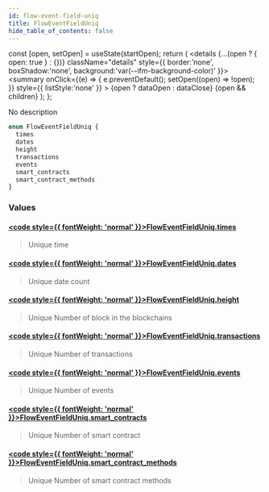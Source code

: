 ```yaml
---
id: flow-event-field-uniq
title: FlowEventFieldUniq
hide_table_of_contents: false
---
```







  const [open, setOpen] = useState(startOpen);
  return (
    <details {...(open ? { open: true } : {})} className="details" style={{ border:'none', boxShadow:'none', background:'var(--ifm-background-color)' }}>
      <summary
        onClick={(e) => {
          e.preventDefault();
          setOpen((open) => !open);
        }}
        style={{ listStyle:'none' }}
      >
      {open ? dataOpen : dataClose}
      </summary>
      {open && children}
    </details>
  );
};








No description


```graphql
enum FlowEventFieldUniq {
  times
  dates
  height
  transactions
  events
  smart_contracts
  smart_contract_methods
}
```




### Values

#### [<code style={{ fontWeight: 'normal' }}>FlowEventFieldUniq.<b>times</b></code>](#)  
> 
> 
> Unique time
> 

#### [<code style={{ fontWeight: 'normal' }}>FlowEventFieldUniq.<b>dates</b></code>](#)  
> 
> 
> Unique date count
> 

#### [<code style={{ fontWeight: 'normal' }}>FlowEventFieldUniq.<b>height</b></code>](#)  
> 
> 
> Unique Number of block in the blockchains
> 

#### [<code style={{ fontWeight: 'normal' }}>FlowEventFieldUniq.<b>transactions</b></code>](#)  
> 
> 
> Unique Number of transactions
> 

#### [<code style={{ fontWeight: 'normal' }}>FlowEventFieldUniq.<b>events</b></code>](#)  
> 
> 
> Unique Number of events
> 

#### [<code style={{ fontWeight: 'normal' }}>FlowEventFieldUniq.<b>smart_contracts</b></code>](#)  
> 
> 
> Unique Number of smart contract
> 

#### [<code style={{ fontWeight: 'normal' }}>FlowEventFieldUniq.<b>smart_contract_methods</b></code>](#)  
> 
> 
> Unique Number of smart contract methods
> 




